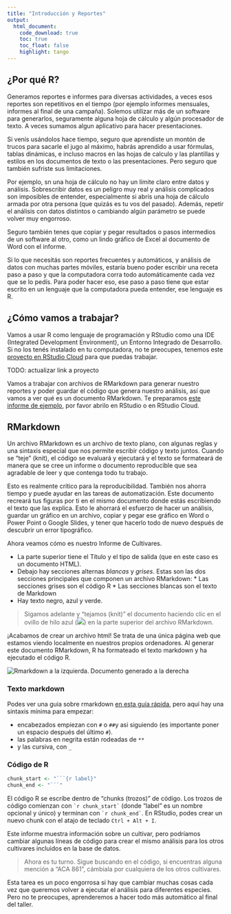 ```yaml
---
title: "Introducción y Reportes"
output: 
  html_document:
    code_download: true
    toc: true
    toc_float: false
    highlight: tango
---
```


## ¿Por qué R?

Generamos reportes e informes para diversas actividades, a veces esos reportes son repetitivos en el tiempo (por ejemplo informes mensuales, informes al final de una campaña). Solemos utilizar más de un software para generarlos, seguramente alguna hoja de cálculo y algún procesador de texto. A veces sumamos algun aplicativo para hacer presentaciones. 

Si venís usándolos hace tiempo, seguro que aprendiste un montón de trucos para sacarle el jugo al máximo, habrás aprendido a usar fórmulas, tablas dinámicas, e incluso macros en las hojas de calculo y las plantillas y estilos en los documentos de texto o las presentaciones. Pero seguro que también sufriste sus limitaciones.

Por ejemplo, sn una hoja de cálculo no hay un límite claro entre datos y análisis. Sobrescribir datos es un peligro muy real y análisis complicados son imposibles de entender, especialmente si abrís una hoja de cálculo armada por otra persona (que quizás es tu vos del pasado). Además, repetir el análisis con datos distintos o cambiando algún parámetro se puede volver muy engorroso.

Seguro también tenes que copiar y pegar resultados o pasos intermedios de un software al otro, como un lindo gráfico de Excel al documento de Word con el informe.

Si lo que necesitás son reportes frecuentes y automáticos, y análisis de datos con muchas partes móviles, estaría bueno poder escribir una receta paso a paso y que la computadora corra todo automáticamente cada vez que se lo pedís. Para poder hacer eso, ese paso a paso tiene que estar escrito en un lenguaje que la computadora pueda entender, ese lenguaje es R.

## ¿Cómo vamos a trabajar?

Vamos a usar R como lenguaje de programación y RStudio como una IDE (Integrated Development Environment), un Entorno Integrado de Desarrollo. Si no los tenés instalado en tu computadora, no te preocupes, tenemos este  [proyecto en RStudio Cloud](https://rstudio.cloud/project/4046044) para que puedas trabajar.

TODO: actualizar link a proyecto

Vamos a trabajar con archivos de RMarkdown para generar nuestro reportes y poder guardar el código que genera nuestro análisis, así que vamos a ver qué es un documento RMarkdown. Te preparamos [este informe de ejemplo](reporte_cultivares.Rmd), por favor abrilo en RStudio o en RStudio Cloud. 


## RMarkdown

Un archivo RMarkdown es un archivo de texto plano, con algunas reglas y una sintaxis especial que nos permite escribir código y texto juntos. Cuando se "teje" (knit), el código se evaluará y ejecutará y el texto se formateará de manera que se cree un informe o documento reproducible que sea agradable de leer y que contenga todo tu trabajo.

Esto es realmente crítico para la reproducibilidad. También nos ahorra tiempo y puede ayudar en las tareas de automatización. Este documento recreará tus figuras por ti en el mismo documento donde estás escribiendo el texto que las explica. Esto le ahorrará el esfuerzo de hacer un análisis, guardar un gráfico en un archivo, copiar y pegar ese gráfico en Word o Power Point o Google Slides, y tener que hacerlo todo de nuevo después de descubrir un error tipográfico.

Ahora veamos cómo es nuestro Informe de Cultivares.

* La parte superior tiene el Título y el tipo de salida (que en este caso es un documento HTML).
* Debajo hay secciones alternas _blancas_ y _grises_. Estas son las dos secciones principales que componen un archivo RMarkdown:
      * Las secciones grises son el código R
      * Las secciones blancas son el texto de Markdown
* Hay texto negro, azul y verde.

> Sigamos adelante y "tejamos (knit)" el documento haciendo clic en el ovillo de hilo azul (<img src="img/knit-boton.png">) en la parte superior del archivo RMarkdown. 

¡Acabamos de crear un archivo html! Se trata de una única página web que estamos viendo localmente en nuestros propios ordenadores. Al generar este documento RMarkdown, R ha formateado el texto markdown y ha ejecutado el código R.

<img src="img/markdown-knit.png" alt="Rmarkdown a la izquierda. Documento generado a la derecha"/>

### Texto markdown

Podes ver una guia sobre rmarkdown [en esta guía rápida](https://raw.githubusercontent.com/rstudio/cheatsheets/main/translations/spanish/rmarkdown_es.pdf), pero aquí hay una sintaxis mínima para empezar:

* encabezados empiezan con `# ` o `## `y asi siguiendo (es importante poner un espacio después del último `#`).
* las palabras en negrita están rodeadas de `**`
* y las cursiva, con `_`

### Código de R

```r
chunk_start <- "```{r label}"
chunk_end <- "```"
```

El código R se escribe dentro de "chunks (trozos)" de código. Los trozos de código comienzan con `` `r chunk_start` `` (donde "label" es un nombre opcional y único) y terminan con `` `r chunk_end` ``. En RStudio, podes crear un nuevo chunk con el atajo de teclado `Ctrl + Alt + I`.

Este informe muestra información sobre un cultivar, pero podríamos cambiar algunas líneas de código para crear el mismo análisis para los otros cultivares incluidos en la base de datos.


> Ahora es tu turno. Sigue buscando en el código, si encuentras alguna mención a "ACA 861", cámbiala por cualquiera de los otros cultivares. 

Esta tarea es un poco engorrosa si hay que cambiar muchas cosas cada vez que queremos volver a ejecutar el análisis para diferentes especies. Pero no te preocupes, aprenderemos a hacer todo más automático al final del taller. 

